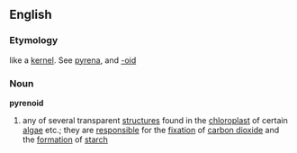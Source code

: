 ==English==
===Etymology===
{{Gr.}} like a [[kernel]]. See [[pyrena]], and [[-oid]]
===Noun===
{{wikipedia}}
'''pyrenoid'''
#{{biology}} any of several transparent [[structure]]s found in the [[chloroplast]] of certain [[algae]] etc.; they are [[responsible]] for the [[fixation]] of [[carbon dioxide]] and the [[formation]] of [[starch]]